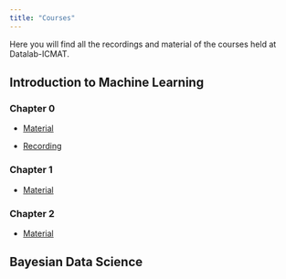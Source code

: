 ---
title: "Courses"
---

Here you will find all the recordings and material of the courses held at Datalab-ICMAT.



## Introduction to Machine Learning

### Chapter 0

 * [Material](https://github.com/datalab-icmat/Intro-to-ML/tree/main/chapter_0) 
 
 * [Recording](https://www.youtube.com/watch?v=vqUmOd5-EOA)

### Chapter 1

  * [Material](https://github.com/datalab-icmat/Intro-to-ML/tree/main/chapter_1)
  
### Chapter 2

  * [Material](https://github.com/datalab-icmat/Intro-to-ML/tree/main/chapter_2)
  

## Bayesian Data Science



